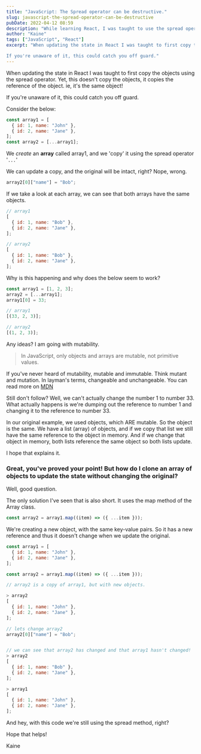 ```yaml
---
title: "JavaScript: The Spread operator can be destructive."
slug: javascript-the-spread-operator-can-be-destructive
pubDate: 2022-04-12 08:59
description: "While learning React, I was taught to use the spread operator to copy an array. This is not always a good idea."
author: "Kaine"
tags: ["JavaScript", "React"]
excerpt: "When updating the state in React I was taught to first copy the objects using the spread operator. However, this doesn't actually copy the objects, it just copies the reference of the object. ie, it's the same object!

If you're unaware of it, this could catch you off guard."
---
```


When updating the state in React I was taught to first copy the objects using the spread operator. Yet, this doesn't copy the objects, it copies the reference of the object. ie, it's the same object!

If you're unaware of it, this could catch you off guard.

Consider the below:

```js
const array1 = [
  { id: 1, name: "John" },
  { id: 2, name: "Jane" },
];
const array2 = [...array1];
```

We _create_ an **array** called array1, and we 'copy' it using the spread operator '`...`'

We can update a copy, and the original will be intact, right? Nope, wrong.

```js
array2[0]["name"] = "Bob";
```

If we take a look at each array, we can see that both arrays have the same objects.

```js
// array1
[
  { id: 1, name: "Bob" },
  { id: 2, name: "Jane" },
];

// array2
[
  { id: 1, name: "Bob" },
  { id: 2, name: "Jane" },
];
```

Why is this happening and why does the below seem to work?

```js
const array1 = [1, 2, 3];
array2 = [...array1];
array1[0] = 33;

// array1
[(33, 2, 3)];

// array2
[(1, 2, 3)];
```

Any ideas? I am going with mutability.

> In JavaScript, only objects and arrays are mutable, not primitive values.

If you've never heard of mutability, mutable and immutable. Think mutant and mutation. In layman's terms, changeable and unchangeable. You can read more on [MDN](https://developer.mozilla.org/en-US/docs/Glossary/Mutable)

Still don't follow? Well, we can't actually change the number 1 to number 33. What actually happens is we're dumping out the reference to number 1 and changing it to the reference to number 33.

In our original example, we used objects, which ARE mutable. So the object is the same. We have a list (array) of objects, and if we copy that list we still have the same reference to the object in memory. And if we change that object in memory, both lists reference the same object so both lists update.

I hope that explains it.

### Great, you've proved your point! But how do I clone an array of objects to update the state without changing the original?

Well, good question. 

The only solution I've seen that is also short. It uses the map method of the Array class.

```js
const array2 = array1.map((item) => ({ ...item }));
```

We're creating a new object, with the same key-value pairs. So it has a new reference and thus it doesn't change when we update the original.

```js
const array1 = [
  { id: 1, name: "John" },
  { id: 2, name: "Jane" },
];

const array2 = array1.map((item) => ({ ...item }));

// array2 is a copy of array1, but with new objects.

> array2
[
  { id: 1, name: "John" },
  { id: 2, name: "Jane" },
];

// lets change array2
array2[0]["name"] = "Bob";


// we can see that array2 has changed and that array1 hasn't changed!
> array2
[
  { id: 1, name: "Bob" },
  { id: 2, name: "Jane" },
];

> array1
[
  { id: 1, name: "John" },
  { id: 2, name: "Jane" },
];
```

And hey, with this code we're still using the spread method, right?

Hope that helps!

Kaine
